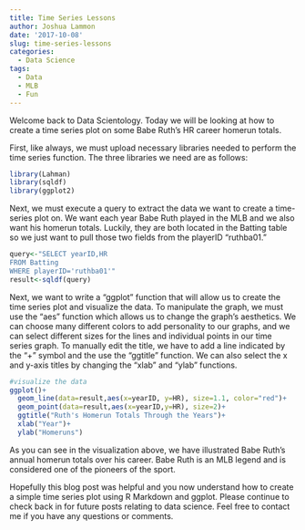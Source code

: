 ```yaml
---
title: Time Series Lessons
author: Joshua Lammon
date: '2017-10-08'
slug: time-series-lessons
categories:
  - Data Science
tags:
  - Data
  - MLB
  - Fun
---
```

Welcome back to Data Scientology. Today we will be looking at how to create a time series plot on some Babe Ruth's HR career homerun totals.

First, like always, we must upload necessary libraries needed to perform the time series function. The three libraries we need are as follows:
```r
library(Lahman)
library(sqldf)
library(ggplot2)
```

Next, we must execute a query to extract the data we want to create a time-series plot on. We want each year Babe Ruth played in the MLB and we also want his homerun totals. Luckily, they are both located in the Batting table so we just want to pull those two fields from the playerID "ruthba01." 
```r
query<-"SELECT yearID,HR
FROM Batting
WHERE playerID='ruthba01'"
result<-sqldf(query)
```

Next, we want to write a "ggplot" function that will allow us to create the time series plot and visualize the data. To manipulate the graph, we must use the "aes" function which allows us to change the graph's aesthetics. We can choose many different colors to add personality to our graphs, and we can select different sizes for the lines and individual points in our time series graph. To manually edit the title, we have to add a line indicated by the "+" symbol and the use the "ggtitle" function. We can also select the x and y-axis titles by changing the "xlab" and "ylab" functions.
```r
#visualize the data
ggplot()+
  geom_line(data=result,aes(x=yearID, y=HR), size=1.1, color="red")+
  geom_point(data=result,aes(x=yearID,y=HR), size=2)+
  ggtitle("Ruth's Homerun Totals Through the Years")+
  xlab("Year")+
  ylab("Homeruns")
```

As you can see in the visualization above, we have illustrated Babe Ruth's annual homerun totals over his career. Babe Ruth is an MLB legend and is considered one of the pioneers of the sport. 

Hopefully this blog post was helpful and you now understand how to create a simple time series plot using R Markdown and ggplot. Please continue to check back in for future posts relating to data science. Feel free to contact me if you have any questions or comments. 
